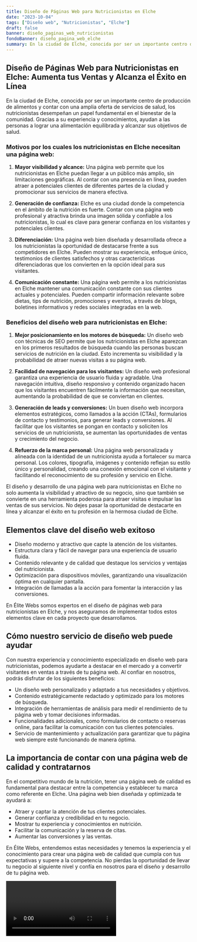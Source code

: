 ```yaml
---
title: Diseño de Páginas Web para Nutricionistas en Elche
date: "2023-10-04"
tags: ["Diseño web", "Nutricionistas", "Elche"]
draft: false
banner: diseño_paginas_web_nutricionistas
fondoBanner: diseño_pagina_web_elche
summary: En la ciudad de Elche, conocida por ser un importante centro de producción de alimentos y contar con una amplia oferta de servicios de salud, los nutricionistas desempeñan un papel fundamental en el bienestar de la comunidad. Gracias a su experiencia y conocimientos, ayudan a las personas a lograr una alimentación equilibrada y alcanzar sus objetivos de salud.
---
```



## **Diseño de Páginas Web para Nutricionistas en Elche: Aumenta tus Ventas y Alcanza el Éxito en Línea**

En la ciudad de Elche, conocida por ser un importante centro de producción de alimentos y contar con una amplia oferta de servicios de salud, los nutricionistas desempeñan un papel fundamental en el bienestar de la comunidad. Gracias a su experiencia y conocimientos, ayudan a las personas a lograr una alimentación equilibrada y alcanzar sus objetivos de salud.

### Motivos por los cuales los nutricionistas en Elche necesitan una página web:

1. **Mayor visibilidad y alcance:** Una página web permite que los nutricionistas en Elche puedan llegar a un público más amplio, sin limitaciones geográficas. Al contar con una presencia en línea, pueden atraer a potenciales clientes de diferentes partes de la ciudad y promocionar sus servicios de manera efectiva.

2. **Generación de confianza:** Elche es una ciudad donde la competencia en el ámbito de la nutrición es fuerte. Contar con una página web profesional y atractiva brinda una imagen sólida y confiable a los nutricionistas, lo cual es clave para generar confianza en los visitantes y potenciales clientes.

3. **Diferenciación:** Una página web bien diseñada y desarrollada ofrece a los nutricionistas la oportunidad de destacarse frente a sus competidores en Elche. Pueden mostrar su experiencia, enfoque único, testimonios de clientes satisfechos y otras características diferenciadoras que los convierten en la opción ideal para sus visitantes.

4. **Comunicación constante:** Una página web permite a los nutricionistas en Elche mantener una comunicación constante con sus clientes actuales y potenciales. Pueden compartir información relevante sobre dietas, tips de nutrición, promociones y eventos, a través de blogs, boletines informativos y redes sociales integradas en la web.

### Beneficios del diseño web para nutricionistas en Elche:

1. **Mejor posicionamiento en los motores de búsqueda:** Un diseño web con técnicas de SEO permite que los nutricionistas en Elche aparezcan en los primeros resultados de búsqueda cuando las personas buscan servicios de nutrición en la ciudad. Esto incrementa su visibilidad y la probabilidad de atraer nuevas visitas a su página web.

2. **Facilidad de navegación para los visitantes:** Un diseño web profesional garantiza una experiencia de usuario fluida y agradable. Una navegación intuitiva, diseño responsivo y contenido organizado hacen que los visitantes encuentren fácilmente la información que necesitan, aumentando la probabilidad de que se conviertan en clientes.

3. **Generación de leads y conversiones:** Un buen diseño web incorpora elementos estratégicos, como llamados a la acción (CTAs), formularios de contacto y testimonios, para generar leads y conversiones. Al facilitar que los visitantes se pongan en contacto y soliciten los servicios de un nutricionista, se aumentan las oportunidades de ventas y crecimiento del negocio.

4. **Refuerzo de la marca personal:** Una página web personalizada y alineada con la identidad de un nutricionista ayuda a fortalecer su marca personal. Los colores, tipografía, imágenes y contenido reflejan su estilo único y personalidad, creando una conexión emocional con el visitante y facilitando el reconocimiento de su profesión y servicio en Elche.

El diseño y desarrollo de una página web para nutricionistas en Elche no solo aumenta la visibilidad y atractivo de su negocio, sino que también se convierte en una herramienta poderosa para atraer visitas e impulsar las ventas de sus servicios. No dejes pasar la oportunidad de destacarte en línea y alcanzar el éxito en tu profesión en la hermosa ciudad de Elche.

<GifSeo />

<Cta />

## Elementos clave del diseño web exitoso

- Diseño moderno y atractivo que capte la atención de los visitantes.
- Estructura clara y fácil de navegar para una experiencia de usuario fluida.
- Contenido relevante y de calidad que destaque los servicios y ventajas del nutricionista.
- Optimización para dispositivos móviles, garantizando una visualización óptima en cualquier pantalla.
- Integración de llamadas a la acción para fomentar la interacción y las conversiones.

En Élite Webs somos expertos en el diseño de páginas web para nutricionistas en Elche, y nos aseguramos de implementar todos estos elementos clave en cada proyecto que desarrollamos.

## Cómo nuestro servicio de diseño web puede ayudar

Con nuestra experiencia y conocimiento especializado en diseño web para nutricionistas, podemos ayudarte a destacar en el mercado y a convertir visitantes en ventas a través de tu página web. Al confiar en nosotros, podrás disfrutar de los siguientes beneficios:

- Un diseño web personalizado y adaptado a tus necesidades y objetivos.
- Contenido estratégicamente redactado y optimizado para los motores de búsqueda.
- Integración de herramientas de análisis para medir el rendimiento de tu página web y tomar decisiones informadas.
- Funcionalidades adicionales, como formularios de contacto o reservas online, para facilitar la comunicación con tus clientes potenciales.
- Servicio de mantenimiento y actualización para garantizar que tu página web siempre esté funcionando de manera óptima.

## La importancia de contar con una página web de calidad y contratarnos

En el competitivo mundo de la nutrición, tener una página web de calidad es fundamental para destacar entre la competencia y establecer tu marca como referente en Elche. Una página web bien diseñada y optimizada te ayudará a:

- Atraer y captar la atención de tus clientes potenciales.
- Generar confianza y credibilidad en tu negocio.
- Mostrar tu experiencia y conocimientos en nutrición.
- Facilitar la comunicación y la reserva de citas.
- Aumentar las conversiones y las ventas.

En Élite Webs, entendemos estas necesidades y tenemos la experiencia y el conocimiento para crear una página web de calidad que cumpla con tus expectativas y supere a la competencia. No pierdas la oportunidad de llevar tu negocio al siguiente nivel y confía en nosotros para el diseño y desarrollo de tu página web.

<Video />

<CtaBot job="Nutricionistas" city="Elche" />

<Gmaps query="Elche+españa+maps" />
